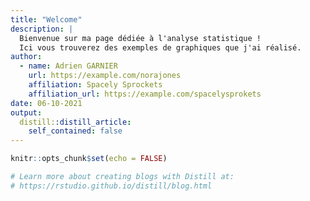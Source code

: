 ```yaml
---
title: "Welcome"
description: |
  Bienvenue sur ma page dédiée à l'analyse statistique !
  Ici vous trouverez des exemples de graphiques que j'ai réalisé.
author:
  - name: Adrien GARNIER
    url: https://example.com/norajones
    affiliation: Spacely Sprockets
    affiliation_url: https://example.com/spacelysprokets
date: 06-10-2021
output:
  distill::distill_article:
    self_contained: false
---
```


```r
knitr::opts_chunk$set(echo = FALSE)

# Learn more about creating blogs with Distill at:
# https://rstudio.github.io/distill/blog.html

```



